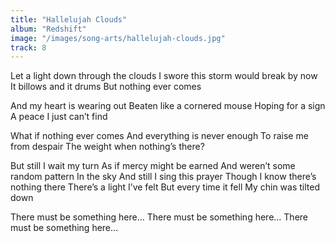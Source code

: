 ```yaml
---
title: "Hallelujah Clouds"
album: "Redshift"
image: "/images/song-arts/hallelujah-clouds.jpg"
track: 8
---
```


Let a light down through the clouds
I swore this storm would break by now
It billows and it drums
But nothing ever comes

And my heart is wearing out
Beaten like a cornered mouse
Hoping for a sign
A peace I just can’t find

What if nothing ever comes
And everything is never enough
To raise me from despair
The weight when nothing’s there?

But still I wait my turn
As if mercy might be earned
And weren’t some random pattern
In the sky
And still I sing this prayer
Though I know there’s nothing there
There’s a light I’ve felt
But every time it fell
My chin was tilted down

There must be something here…
There must be something here…
There must be something here…
